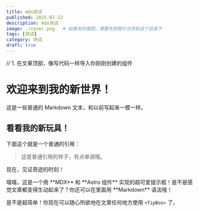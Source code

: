 ```yaml
---
title: mdx测试
published: 2025-07-22
description: mdx测试
image: ./cover.png   # 如果有封面图，需要先把图片也传到这个目录下
tags: [测试]
category: 测试
draft: true
---
```

// 1. 在文章顶部，像写代码一样导入你刚刚创建的组件

# 欢迎来到我的新世界！

这是一些普通的 Markdown 文本，和以前写起来一模一样。

## 看看我的新玩具！

下面这个就是一个普通的引用：
> 这是普通引用的样子，有点单调哦。

现在，见证奇迹的时刻！

<TipBox>
  嘻嘻，这是一个用 **MDX** 和 **Astro 组件** 实现的超可爱提示框！是不是感觉文章都变得生动起来了？你还可以在里面用 **Markdown** 语法哦！
</TipBox>

是不是超简单！你现在可以随心所欲地在文章任何地方使用 `<TipBox>` 了。